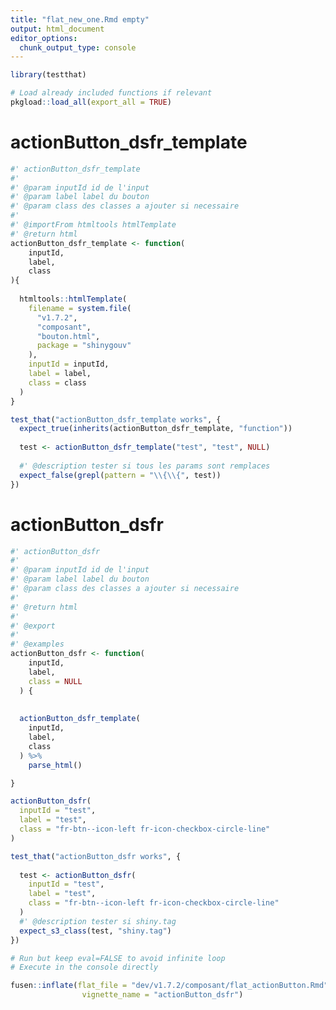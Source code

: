 ```yaml
---
title: "flat_new_one.Rmd empty"
output: html_document
editor_options: 
  chunk_output_type: console
---
```



```r
library(testthat)
```

```r
# Load already included functions if relevant
pkgload::load_all(export_all = TRUE)
```

# actionButton_dsfr_template
    
```r
#' actionButton_dsfr_template
#' 
#' @param inputId id de l'input
#' @param label label du bouton
#' @param class des classes a ajouter si necessaire
#'
#' @importFrom htmltools htmlTemplate
#' @return html
actionButton_dsfr_template <- function(
    inputId,
    label,
    class
){
  
  htmltools::htmlTemplate(
    filename = system.file(
      "v1.7.2",
      "composant", 
      "bouton.html",
      package = "shinygouv"
    ),
    inputId = inputId,
    label = label,
    class = class
  )
}

```
  
  
```r
test_that("actionButton_dsfr_template works", {
  expect_true(inherits(actionButton_dsfr_template, "function")) 
  
  test <- actionButton_dsfr_template("test", "test", NULL)
  
  #' @description tester si tous les params sont remplaces
  expect_false(grepl(pattern = "\\{\\{", test))
})
```
  

# actionButton_dsfr

```r
#' actionButton_dsfr
#' 
#' @param inputId id de l'input
#' @param label label du bouton
#' @param class des classes a ajouter si necessaire
#' 
#' @return html
#' 
#' @export
#'
#' @examples
actionButton_dsfr <- function(
    inputId,
    label,
    class = NULL
  ) {
  
  
  actionButton_dsfr_template(
    inputId,
    label,
    class
  ) %>%
    parse_html()

}
```

```r
actionButton_dsfr(
  inputId = "test",
  label = "test",
  class = "fr-btn--icon-left fr-icon-checkbox-circle-line"
)
```

```r
test_that("actionButton_dsfr works", {
  
  test <- actionButton_dsfr(
    inputId = "test",
    label = "test",
    class = "fr-btn--icon-left fr-icon-checkbox-circle-line"
  )
  #' @description tester si shiny.tag
  expect_s3_class(test, "shiny.tag")
})
```


```r
# Run but keep eval=FALSE to avoid infinite loop
# Execute in the console directly

fusen::inflate(flat_file = "dev/v1.7.2/composant/flat_actionButton.Rmd", 
                vignette_name = "actionButton_dsfr")
```

